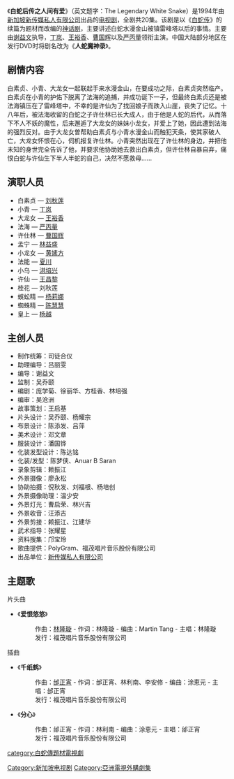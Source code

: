 {{电视节目信息框
| show_name          = 白蛇后传之人间有爱
| original_name      = The Legendary White Snake
| image              = The Legendary White Snake.jpg
| show_name_2        = 人蛇魔神录
| format             = [[連續劇|連續劇]]、[[古装劇|古装劇]]、[[神话剧|神话剧]]
| slogan             = 
| camera             = 廖永松、倪秋发、刘福根、杨培创
| runtime            = 44分鐘左右（不含[[廣告|廣告]]）
| creator            = 
| director           = [[谢益文|谢益文]]
| developer          = 
| executive_producer = 
| starring           = [[曹国辉|曹国辉]]、[[黃嫊方|黃素芳]]、[[劉秋蓮|劉秋蓮]]、[[王昌黎|王昌黎]]、[[丁岚|丁岚]]、[[严炳量|严丙量]]
| opentheme          = 爱恨悠悠
| 主唱               = [[林隆璇|林隆璇]]
| 作曲               = [[林隆璇|林隆璇]]
| 填詞               = [[林隆璇|林隆璇]]
| endtheme           = 1.千纸鹤<br>2.分心
| 主唱2               = [[邰正宵|邰正宵]]
| 作曲2               = [[邰正宵|邰正宵]]
| 填詞2               = 1.邰正宵、林利南、李安修<br>2.邰正宵
| narrated           = 
| country            = {{SGP}}
| language           = [[華語|華語]]
| 首播國家           = {{SGP}}
| 電視網             = {{SGP}}[[新传媒私人有限公司|新加坡廣播局]]
| first_aired        = 1994年
| last_aired         = 1995年
| picture_format     = [[PAL制式|PAL制式]]
| audio_format       = [[杜比數位|AC3]]
| 外景               = 廖永松
| 編劇               = 庞学菊、徐丽华、方桂香、林培强
| 编审               = [[吴沧洲|吴沧洲]]
| 故事               = 王启基
| 剪辑               = 赖振江
| 监制               = 吴乔颐
| 助理编导               = 吕丽雯
| 编导               = 谢益文
| 统筹               = 司徒合仪
| 製作人             = [[吴乔颐|吴乔颐]]
| 製作公司           = [[新传媒私人有限公司|新传媒私人有限公司]]
| num_episodes       = 全20集 
| imdb_id            = 
| tv_com_id          = 
| website            = 
}}
{{Portal|name=電視劇|image=Portal.svg|size=40}}

《'''白蛇后传之人间有爱'''》（英文题字：The Legendary White Snake）是1994年由[[新加坡|新加坡]][[新传媒私人有限公司|新传媒私人有限公司]]出品的[[电视剧|电视剧]]，全剧共20集。该剧是以《[[白蛇传|白蛇传]]》的续篇为题材而改编的[[神话剧|神话剧]]，主要讲述白蛇水漫金山被镇雷峰塔以后的事情。主要由[[谢益文|谢益文]]执导，[[丁岚|丁岚]]、[[王裕香|王裕香]]、[[曹国辉|曹国辉]]以及[[严丙量|严丙量]]领衔主演。中国大陆部分地区在发行DVD时将剧名改为《'''人蛇魔神录'''》。

== 剧情内容 ==
白素贞、小青、大龙女一起联起手来水漫金山，在要成功之际，白素贞突然临产。白素贞在小青的护佑下脱离了法海的追捕，并成功诞下一子，但最终白素贞还是被法海镇压在了雷峰塔中，不幸的是许仙为了找回娘子而跌入山崖，丧失了记忆。十八年后，被法海收留的白蛇之子许仕林已长大成人，由于他是人蛇的后代，从而落下不人不妖的魔性，后来邂逅了大龙女的妹妹小龙女，并爱上了她，因此遭到法海的强烈反对。由于大龙女曽帮助白素贞与小青水漫金山而触犯天条，使其家破人亡，大龙女怀恨在心，伺机报复许仕林。小青突然出现在了许仕林的身边，并把他未知的身世完全告诉了他，并要求他协助她去救出白素贞，但许仕林自暴自弃，痛恨白蛇与许仙生下半人半蛇的自己，决然不愿救母……

== 演职人员 ==
*白素贞 — [[刘秋莲|刘秋莲]]
*小青 — [[丁岚|丁岚]]
*大龙女 — [[王裕香|王裕香]]
*法海 — [[严丙量|严丙量]] 
*许仕林 — [[曹国辉|曹国辉]]
*孟宁 — [[林益盛|林益盛]]
*小龙女 — [[黄嫊方|黄嫊方]]
*法能 — [[夏川|夏川]]
*小乌 — [[洪培兴|洪培兴]]
*许仙 — [[王昌黎|王昌黎]]
*桂花 — 刘秋莲
*蜈蚣精 — [[杨莉娜|杨莉娜]]
*蜘蛛精 — [[陈慧慧|陈慧慧]]
*皇上 — [[杨越_(演員)|杨越]]

== 主创人员 ==
*制作统筹：司徒合仪
*助理编导：吕丽雯
*编导：谢益文
*监制：吴乔颐
*编剧：庞学菊、徐丽华、方桂香、林培强
*编审：吴沧洲
*故事策划：王启基
*片头设计：吴乔颐、杨耀宗
*布景设计：陈添发、吕萍
*美术设计：邓文章
*服装设计：潘国铧
*化装发型设计：陈达铭
*化装/发型：陈梦侠、Anuar B Saran
*录象剪辑：赖振江 　　
*外景摄像：廖永松 　　
*协助拍摄：倪秋发、刘福根、杨培创 　　
*外景摄像助理：温少安 　　
*外景灯光：曹启荣、林兴吉 　　
*外景收音：汪添吉 　　
*外景剪接：赖振江、江建华 　　
*武术指导：张耀星
*资料搜集：邝宝玲
*歌曲提供：PolyGram、福茂唱片音乐股份有限公司
*出品单位：[[新传媒私人有限公司|新传媒私人有限公司]]

== 主题歌 ==
;片头曲
*《'''爱恨悠悠'''》
*:作曲：[[林隆璇|林隆璇]] - 作词：林隆璇 - 编曲：Martin Tang - 主唱：林隆璇
*:发行：福茂唱片音乐股份有限公司
;插曲
*《'''千纸鹤'''》
*:作曲：[[邰正宵|邰正宵]] - 作词：邰正宵、林利南、李安修 - 编曲：涂恵元 - 主唱：邰正宵
*:发行：福茂唱片音乐股份有限公司
*《'''分心'''》
*:作曲：邰正宵 - 作词：林利南 - 编曲：涂恵元 - 主唱：邰正宵
*:发行：福茂唱片音乐股份有限公司

{{電視節目的變遷
|電視台={{SIN}} [[新傳媒8頻道|新廣第8波道]]
|播放檔次=（星期一到星期五 19:00到20:00）節目
|節目名稱=白蛇后传之人间有爱<br/>（1994年8月16日-1994年9月12日）
|上一節目=[[叔侄俩疯狂|叔侄俩疯狂]]<br/>（1994年7月18日-1994年8月15日）
|下一節目=[[共闯荆途|共闯荆途]]<br/>（1994年9月13日-1994年10月10日）
}}

{{白蛇传}}
{{DEFAULTSORT:Bái Shé hòu zhuàn zhī rén jiān yǒu aì}}
[[Category:新加坡电视剧|Category:新加坡电视剧]]
[[Category:亞洲電視外購劇集|Category:亞洲電視外購劇集]]
[[category:白蛇傳題材電視劇|category:白蛇傳題材電視劇]]
